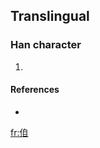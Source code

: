 ==Translingual==

===Han character===
{{Han char|rn=9|rad=人|as=06|sn=8|four=|canj=人竹月山 (OHBU)}}

# {{defn|Han}}

====References====
* {{Han ref|kx=0102.291|dkj=|dj=|hdz=10149.061|uh=3451|ud=13393|bh=|bd=}}

[[fr:㑑]]